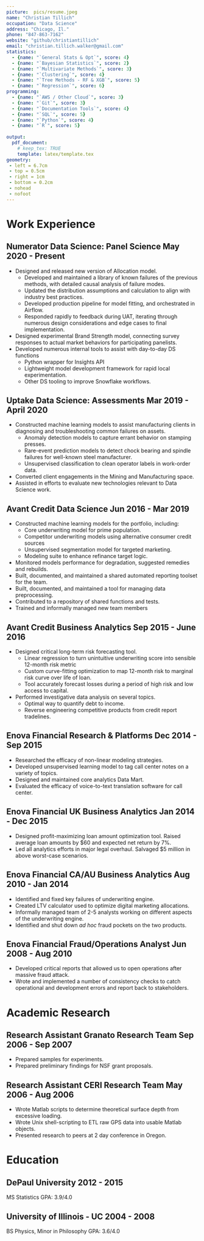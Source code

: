 ```yaml
---
picture:  pics/resume.jpeg
name: "Christian Tillich"
occupation: "Data Science"
address: "Chicago, Il."
phone: "847-863-7162"
website: "github/christiantillich"
email: "christian.tillich.walker@gmail.com"
statistics:
  - {name: "`General Stats & Opt`", score: 4}
  - {name: "`Bayesian Statistics`", score: 2}
  - {name: "`Multivariate Methods`", score: 3}
  - {name: "`Clustering`", score: 4}
  - {name: "`Tree Methods - RF & XGB`", score: 5}
  - {name: "`Regression`", score: 6}
programming:
  - {name: "`AWS / Other Cloud`", score: 3}
  - {name: "`Git`", score: 3}
  - {name: "`Documentation Tools`", score: 4}
  - {name: "`SQL`", score: 5}
  - {name: "`Python`", score: 4}
  - {name: "`R`", score: 5}
  
output: 
  pdf_document:
    # keep_tex: TRUE
    template: latex/template.tex
geometry: 
 - left = 6.7cm
 - top = 0.5cm 
 - right = 1cm
 - bottom = 0.2cm 
 - nohead 
 - nofoot
---
```


# Work Experience

## Numerator \hfill Data Science: Panel Science \hfill May 2020 - Present

* Designed and released new version of Allocation model. 
    * Developed and maintained a library of known failures of the previous
    methods, with detailed causal analysis of failure modes.
    * Updated the distribution assumptions and calculation to align with industry best practices. 
    * Developed production pipeline for model fitting, and orchestrated in Airflow.
    * Responded rapidly to feedback during UAT, iterating through numerous design considerations and edge cases to final implementation. 
* Designed experimental Brand Strength model, connecting survey responses to actual market behaviors for participating panelists. 
* Developed numerous internal tools to assist with day-to-day DS functions
    * Python wrapper for Insights API
    * Lightweight model development framework for rapid local experimentation. 
    * Other DS tooling to improve Snowflake workflows. 

## Uptake \hfill Data Science: Assessments \hfill Mar 2019 - April 2020

* Constructed machine learning models to assist manufacturing clients in diagnosing and troubleshooting common failures on assets. 
    * Anomaly detection models to capture errant behavior on stamping presses. 
    * Rare-event prediction models to detect chock bearing and spindle failures for well-known steel manufacturer. 
    * Unsupervised classification to clean operator labels in work-order data.
* Converted client engagements in the Mining and Manufacturing space. 
* Assisted in efforts to evaluate new technologies relevant to Data Science work. 

## Avant Credit \hfill Data Science \hfill Jun 2016 - Mar 2019

* Constructed machine learning models for the portfolio, including:
    * Core underwriting model for prime population. 
    * Competitor underwriting models using alternative consumer credit sources
    * Unsupervised segmentation model for targeted marketing.
    * Modeling suite to enhance refinance target logic.
* Monitored models performance for degradation, suggested remedies and rebuilds.
* Built, documented, and maintained a shared automated reporting toolset for the team. 
* Built, documented, and maintained a tool for managing data preprocessing.
* Contributed to a repository of shared functions and tests.
* Trained and informally managed new team members

\newpage \makeprofile

## Avant Credit \hfill Business Analytics \hfill Sep 2015 - June 2016

* Designed critical long-term risk forecasting tool.
    * Linear regression to turn unintuitive underwriting score into sensible 12-month risk metric 
    * Custom curve-fitting optimization to map 12-month risk to marginal risk curve over life of loan.
    * Tool accurately forecast losses during a period of high risk and low access to capital.
* Performed investigative data analysis on several topics.
    * Optimal way to quantify debt to income. 
    * Reverse engineering competitive products from credit report tradelines. 

## Enova Financial \hfill Research & Platforms \hfill Dec 2014 - Sep 2015

* Researched the efficacy of non-linear modeling strategies. 
* Developed unsupervised learning model to tag call center notes on a variety of topics.
* Designed and maintained core analytics Data Mart. 
* Evaluated the efficacy of voice-to-text translation software for call center.

## Enova Financial \hfill UK Business Analytics \hfill Jan 2014 - Dec 2015

* Designed profit-maximizing loan amount optimization tool. Raised average loan amounts by $60 and expected net return by 7%. 
* Led all analytics efforts in major legal overhaul. Salvaged $5 million in above worst-case scenarios. 

## Enova Financial \hfill CA/AU Business Analytics \hfill Aug 2010 - Jan 2014

* Identified and fixed key failures of underwriting engine. 
* Created LTV calculator used to optimize digital marketing allocations. 
* Informally managed team of 2-5 analysts working on different aspects of the underwriting engine. 
* Identified and shut down *ad hoc* fraud pockets on the two products. 

## Enova Financial \hfill Fraud/Operations Analyst \hfill Jun 2008 - Aug 2010

* Developed critical reports that allowed us to open operations after massive fraud attack. 
* Wrote and implemented a number of consistency checks to catch operational and development errors and report back to stakeholders. 

\newpage \makeprofile

# Academic Research

## Research Assistant \hfill Granato Research Team \hfill Sep 2006 - Sep 2007

* Prepared samples for experiments. 
* Prepared preliminary findings for NSF grant proposals.

## Research Assistant \hfill CERI Research Team \hfill May 2006 - Aug 2006

* Wrote Matlab scripts to determine theoretical surface depth from excessive loading. 
* Wrote Unix shell-scripting to ETL raw GPS data into usable Matlab objects. 
* Presented research to peers at 2 day conference in Oregon. 

# Education

## DePaul University \hfill 2012 - 2015
MS Statistics \hfill GPA: 3.9/4.0

## University of Illinois - UC \hfill 2004 - 2008
BS Physics, Minor in Philosophy \hfill GPA: 3.6/4.0